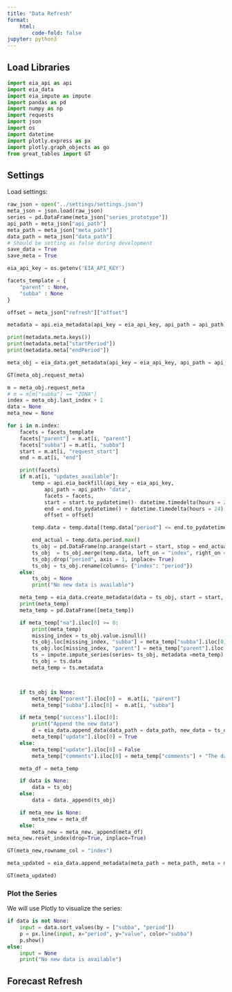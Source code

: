 ```yaml
---
title: "Data Refresh"
format:
    html:
        code-fold: false
jupyter: python3
---
```



## Load Libraries

```python
import eia_api as api
import eia_data 
import eia_impute as impute
import pandas as pd
import numpy as np
import requests
import json
import os
import datetime
import plotly.express as px
import plotly.graph_objects as go
from great_tables import GT
```

## Settings

Load settings:
```python
raw_json = open("../settings/settings.json")
meta_json = json.load(raw_json)
series = pd.DataFrame(meta_json["series_prototype"])
api_path = meta_json["api_path"]
meta_path = meta_json["meta_path"]
data_path = meta_json["data_path"]
# Should be setting as false during development
save_data = True
save_meta = True

eia_api_key = os.getenv('EIA_API_KEY')

```



```python

facets_template = {
    "parent" : None,
    "subba" : None
}

offset = meta_json["refresh"]["offset"]
```


```python
metadata = api.eia_metadata(api_key = eia_api_key, api_path = api_path)

print(metadata.meta.keys())
print(metadata.meta["startPeriod"])
print(metadata.meta["endPeriod"])
```


```python
meta_obj = eia_data.get_metadata(api_key = eia_api_key, api_path = api_path, meta_path = meta_path, series = series, offset = 6)

GT(meta_obj.request_meta)
```



```python
m = meta_obj.request_meta
# m = m[m["subba"] == "ZONA"]
index = meta_obj.last_index + 1
data = None
meta_new = None

for i in m.index:
    facets = facets_template
    facets["parent"] = m.at[i, "parent"]
    facets["subba"] = m.at[i, "subba"]
    start = m.at[i, "request_start"]
    end = m.at[i, "end"]

    print(facets)
    if m.at[i, "updates_available"]:
        temp = api.eia_backfill(api_key = eia_api_key, 
            api_path = api_path+ "data", 
            facets = facets, 
            start = start.to_pydatetime()- datetime.timedelta(hours = 24),
            end = end.to_pydatetime() + datetime.timedelta(hours = 24),
            offset = offset) 

        temp.data = temp.data[(temp.data["period"] <= end.to_pydatetime()) & (temp.data["period"] >= start.to_pydatetime())]

        end_actual = temp.data.period.max()
        ts_obj = pd.DataFrame(np.arange(start = start, stop = end_actual + datetime.timedelta(hours = 1), step = datetime.timedelta(hours = 1)).astype(datetime.datetime), columns=["index"])
        ts_obj  = ts_obj.merge(temp.data, left_on = "index", right_on = "period", how="left")
        ts_obj.drop("period", axis = 1, inplace= True)
        ts_obj = ts_obj.rename(columns= {"index": "period"})
    else:
        ts_obj = None
        print("No new data is available")

    meta_temp = eia_data.create_metadata(data = ts_obj, start = start, end = end, type = "refresh")
    print(meta_temp)
    meta_temp = pd.DataFrame([meta_temp])

    if meta_temp["na"].iloc[0] >= 0:
        print(meta_temp)
        missing_index = ts_obj.value.isnull()
        ts_obj.loc[missing_index, "subba"] = meta_temp["subba"].iloc[0]
        ts_obj.loc[missing_index, "parent"] = meta_temp["parent"].iloc[0]
        ts = impute.impute_series(series= ts_obj, metadata =meta_temp)
        ts_obj = ts.data
        meta_temp = ts.metadata



    if ts_obj is None:
        meta_temp["parent"].iloc[0] =  m.at[i, "parent"]
        meta_temp["subba"].iloc[0] =  m.at[i, "subba"]

    if meta_temp["success"].iloc[0]:
        print("Append the new data")
        d = eia_data.append_data(data_path = data_path, new_data = ts_obj, save = save_data)
        meta_temp["update"].iloc[0] = True
    else:
        meta_temp["update"].iloc[0] = False
        meta_temp["comments"].iloc[0] = meta_temp["comments"] + "The data refresh failed, please check the log; "

    meta_df = meta_temp

    if data is None:
        data = ts_obj
    else:
        data = data._append(ts_obj)

    if meta_new is None:
        meta_new = meta_df
    else:
        meta_new = meta_new._append(meta_df)
meta_new.reset_index(drop=True, inplace=True)
```



```python
GT(meta_new,rowname_col = "index")
```



```python
meta_updated = eia_data.append_metadata(meta_path = meta_path, meta = meta_new, save = save_meta, init = False)

GT(meta_updated)
```


### Plot the Series

We will use Plotly to visualize the series:

```python

if data is not None:
    input = data.sort_values(by = ["subba", "period"])
    p = px.line(input, x="period", y="value", color="subba")
    p.show()
else: 
    input = None
    print("No new data is available")
```



## Forecast Refresh

